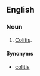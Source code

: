 ==English==

===Noun===
{{en-noun|-}}

#{{rare}} [[colitis|Colitis]].

====Synonyms====
*[[colitis]]